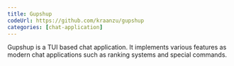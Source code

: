 ```yaml
---
title: Gupshup
codeUrl: https://github.com/kraanzu/gupshup
categories: [chat-application]
---
```

Gupshup is a TUI based chat application. It implements various features as modern chat applications such as ranking systems and special commands.
